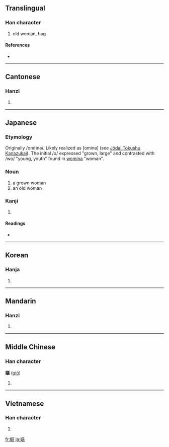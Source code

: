 {{also|妪}}
==Translingual==

===Han character===
{{Han char|rn=38|rad=女|as=11|sn=14|four=4141<sub>6</sub>|canj=女尸口口 (VSRR)|ids=⿰[[女]][[區]]}}

# old woman, hag

====References====
* {{Han ref|kx=0269.230|dkj=06640|dj=0537.130|hdz=21076.040|uh=5AD7|ud=23255|bh=B9E1|bd=47585}}

----

==Cantonese==

===Hanzi===
{{yue-hanzi|jyut=|y=yu2}}

# {{defn|Cantonese|sort=女11}}

----

==Japanese==

===Etymology===

Originally /omi<small>1</small>na/. Likely realized as [omina] (see [[w:Jōdai Tokushu Kanazukai|Jōdai Tokushu Kanazukai]]). The initial /o/ expressed "grown, large" and contrasted with /wo/ "young, youth" found in [[女|womina]] "woman".

===Noun===
{{ja-noun|k|hira=おみな|rom=omina}}

# a grown woman
# an old woman

===Kanji===
{{ja-kanji|grade=|rs=女11}}

# {{defn|Japanese}}

====Readings====
* {{ja-readings|on=[[おう]] (ō), [[う]] (u)|kun=[[おうな]] (ouna), [[あたためる]] (atatameru)}}

----

==Korean==

===Hanja===
{{ko-hanja|hangeul=구|rv=gu|mr=ku}}

# {{defn|Korean|sort=女11}}

----

==Mandarin==

===Hanzi===
{{cmn-hanzi|sim=妪|pin=[[yǔ]] ([[yu3]]), [[yù]] ([[yu4]])|wg=yü<sup>3</sup>, yü<sup>4</sup>}}

# {{defn|Mandarin|sort=女11}}

----

==Middle Chinese==

===Han character===
'''嫗''' ([[qiò]])

# {{defn|Middle Chinese|sort=女11}}

----

==Vietnamese==

===Han character===
{{vi-hantu|[[ẩu]]|rs=女11}}

# {{defn|Vietnamese|sort=女11}}

[[fr:嫗]]
[[ja:嫗]]